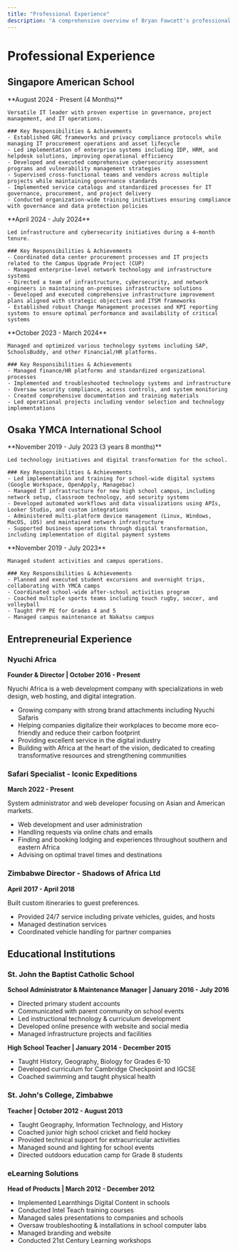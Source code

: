 ```yaml
---
title: "Professional Experience"
description: "A comprehensive overview of Bryan Fawcett's professional journey in IT leadership and education technology"
---
```


# Professional Experience

## Singapore American School
<Tabs>
  <Tab title="Privacy & Governance Manager">
    **August 2024 - Present (4 Months)**

    Versatile IT leader with proven expertise in governance, project management, and IT operations.

    ### Key Responsibilities & Achievements
    - Established GRC frameworks and privacy compliance protocols while managing IT procurement operations and asset lifecycle
    - Led implementation of enterprise systems including IDP, HRM, and helpdesk solutions, improving operational efficiency
    - Developed and executed comprehensive cybersecurity assessment programs and vulnerability management strategies
    - Supervised cross-functional teams and vendors across multiple projects while maintaining governance standards
    - Implemented service catalogs and standardized processes for IT governance, procurement, and project delivery
    - Conducted organization-wide training initiatives ensuring compliance with governance and data protection policies
  </Tab>
  <Tab title="IT Infrastructure Manager">
    **April 2024 - July 2024**

    Led infrastructure and cybersecurity initiatives during a 4-month tenure.

    ### Key Responsibilities & Achievements
    - Coordinated data center procurement processes and IT projects related to the Campus Upgrade Project (CUP)
    - Managed enterprise-level network technology and infrastructure systems
    - Directed a team of infrastructure, cybersecurity, and network engineers in maintaining on-premises infrastructure solutions
    - Developed and executed comprehensive infrastructure improvement plans aligned with strategic objectives and ITSM frameworks
    - Established robust Change Management processes and KPI reporting systems to ensure optimal performance and availability of critical systems
  </Tab>
  <Tab title="System Engineer - Applications">
    **October 2023 - March 2024**

    Managed and optimized various technology systems including SAP, SchoolsBuddy, and other Financial/HR platforms.

    ### Key Responsibilities & Achievements
    - Managed finance/HR platforms and standardized organizational processes
    - Implemented and troubleshooted technology systems and infrastructure
    - Oversaw security compliance, access controls, and system monitoring
    - Created comprehensive documentation and training materials
    - Led operational projects including vendor selection and technology implementations
  </Tab>
</Tabs>

## Osaka YMCA International School
<Tabs>
  <Tab title="Technology Coordinator">
    **November 2019 - July 2023 (3 years 8 months)**

    Led technology initiatives and digital transformation for the school.

    ### Key Responsibilities & Achievements
    - Led implementation and training for school-wide digital systems (Google Workspace, OpenApply, Managebac)
    - Managed IT infrastructure for new high school campus, including network setup, classroom technology, and security systems
    - Developed automated workflows and data visualizations using APIs, Looker Studio, and custom integrations
    - Administered multi-platform device management (Linux, Windows, MacOS, iOS) and maintained network infrastructure
    - Supported business operations through digital transformation, including implementation of digital payment systems
  </Tab>
  <Tab title="Outdoors Education Coordinator">
    **November 2019 - July 2023**

    Managed student activities and campus operations.

    ### Key Responsibilities & Achievements
    - Planned and executed student excursions and overnight trips, collaborating with YMCA camps
    - Coordinated school-wide after-school activities program
    - Coached multiple sports teams including touch rugby, soccer, and volleyball
    - Taught PYP PE for Grades 4 and 5
    - Managed campus maintenance at Nakatsu campus
  </Tab>
</Tabs>

## Entrepreneurial Experience

### Nyuchi Africa
**Founder & Director | October 2016 - Present**

Nyuchi Africa is a web development company with specializations in web design, web hosting, and digital integration.

- Growing company with strong brand attachments including Nyuchi Safaris
- Helping companies digitalize their workplaces to become more eco-friendly and reduce their carbon footprint
- Providing excellent service in the digital industry
- Building with Africa at the heart of the vision, dedicated to creating transformative resources and strengthening communities

### Safari Specialist - Iconic Expeditions
**March 2022 - Present**

System administrator and web developer focusing on Asian and American markets.

- Web development and user administration
- Handling requests via online chats and emails
- Finding and booking lodging and experiences throughout southern and eastern Africa
- Advising on optimal travel times and destinations

### Zimbabwe Director - Shadows of Africa Ltd
**April 2017 - April 2018**

Built custom itineraries to guest preferences.

- Provided 24/7 service including private vehicles, guides, and hosts
- Managed destination services
- Coordinated vehicle handling for partner companies

## Educational Institutions

### St. John the Baptist Catholic School
**School Administrator & Maintenance Manager | January 2016 - July 2016**

- Directed primary student accounts
- Communicated with parent community on school events
- Led instructional technology & curriculum development
- Developed online presence with website and social media
- Managed infrastructure projects and facilities

**High School Teacher | January 2014 - December 2015**

- Taught History, Geography, Biology for Grades 6-10
- Developed curriculum for Cambridge Checkpoint and IGCSE
- Coached swimming and taught physical health

### St. John's College, Zimbabwe
**Teacher | October 2012 - August 2013**

- Taught Geography, Information Technology, and History
- Coached junior high school cricket and field hockey
- Provided technical support for extracurricular activities
- Managed sound and lighting for school events
- Directed outdoors education camp for Grade 8 students

### eLearning Solutions
**Head of Products | March 2012 - December 2012**

- Implemented Learnthings Digital Content in schools
- Conducted Intel Teach training courses
- Managed sales presentations to companies and schools
- Oversaw troubleshooting & installations in school computer labs
- Managed branding and website
- Conducted 21st Century Learning workshops